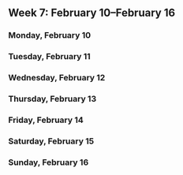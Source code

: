 Week 7: February 10–February 16
-------------------------------

### Monday, February 10

<!-- Monday -->

### Tuesday, February 11

<!-- Tuesday -->

### Wednesday, February 12

<!-- Wednesday -->

### Thursday, February 13

<!-- Thursday -->

### Friday, February 14

<!-- Friday -->

### Saturday, February 15

<!-- Saturday -->

### Sunday, February 16

<!-- Sunday -->
